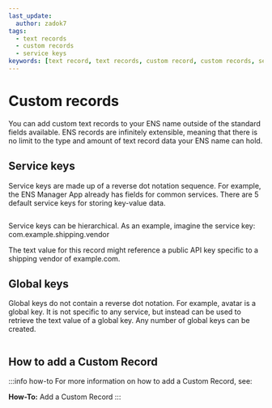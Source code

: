 ```yaml
---
last_update:
  author: zadok7
tags:
  - text records
  - custom records
  - service keys
keywords: [text record, text records, custom record, custom records, service key, service keys]
---
```


# Custom records
You can add custom text records to your ENS name outside of the standard fields available. ENS records are infinitely extensible, meaning that there is no limit to the type and amount of text record data your ENS name can hold. 

## Service keys
Service keys are made up of a reverse dot notation sequence. For example, the ENS Manager App already has fields for common services. There are 5 default service keys for storing key-value data.

<BrowserWindow url="app.ens.domains">
  <p align="center">
    <div style={{'background-color': "#f5f6f7", 'padding': "25px"}}>
      <Image img="/img/custom-records-1.png"/>
    </div>
  </p>
</BrowserWindow>

Service keys can be hierarchical. As an example, imagine the service key: 
com.example.shipping.vendor 

The text value for this record might reference a public API key specific to a shipping vendor of example.com.

## Global keys
Global keys do not contain a reverse dot notation. For example, avatar is a global key. It is not specific to any service, but instead can be used to retrieve the text value of a global key. Any number of global keys can be created.

<BrowserWindow url="app.ens.domains">
  <Image img="/img/custom-records-2.png"/>
</BrowserWindow>

## How to add a Custom Record
:::info how-to
For more information on how to add a Custom Record, see:
<Link to="/docs/howto/add-custom-record"><b>How-To:</b> Add a Custom Record</Link>
:::
